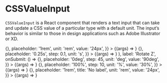 
<Meta title="UIKit/Inputs/CSSValueInput" component={CSSValueInput} />

# CSSValueInput

`CSSValueInput` is a React component that renders a text input that can take
and update a CSS value of a particular type with a default unit. The
input’s behavior is similar to those in design applications such as Adobe
Illustrator or XD.

<style>{`
.cssvalueinput {
    display: flex;
    align-items: center;
    border-radius: 4px;
    background-color: rgb(30 167 253 / 25%);
    padding: 10px 14px;
}

.cssvalueinput-icon {
    width: 20px;
    height: 20px;
    margin-right: 8px;
}

.cssvalueinput-icon svg {
    width: 100%;
    height: 100%;
}

.cssvalueinput-label {
    padding-right: 10px;
}

.cssvalueinput-label-text {
    font-family: -apple-system, BlinkMacSystemFont, "Segoe UI", Roboto, Oxygen-Sans, Ubuntu, Cantarell, "Helvetica Neue", sans-serif;
    font-size: 14px;
    margin: 0;
}

.cssvalueinput-value input {
    width: 65px;
    padding: 3px 6px;
    font-size: 13px;
    line-height: 13px;
}
`}</style>

<Canvas>
    <Story
        name="Length"
        args={{
            className: 'my-special-input',
            cssValueType: 'length',
            label: 'Font size',
            onSubmit: () => {},
            placeholder: '1rem',
            unit: 'rem',
            value: '24px',
        }}
    >
        {(args) => <CSSValueInput {...args} />}
    </Story>
    <Story
        name="Time"
        args={{
            className: 'my-panel-input',
            cssValueType: 'time',
            label: 'Duration',
            max: 20,
            min: 0,
            onSubmit: () => {},
            placeholder: '0.25s',
            step: 0.1,
            unit: 's',
        }}
    >
        {(args) => <CSSValueInput {...args} />}
    </Story>
    <Story
        name="Angle"
        args={{
            className: 'flex-item-example',
            cssValueType: 'angle',
            icon: (
                <svg
                    width="100px"
                    height="100px"
                    viewBox="0 0 100 100"
                    version="1.1"
                    xmlns="http://www.w3.org/2000/svg"
                >
                    <g stroke="none" strokeWidth="1" fill="none">
                        <g transform="translate(2, 2)" stroke="#222F3E" strokeWidth="4">
                            <path
                                d="M56.5106952,10.5464071 C60.8135865,11.5200327 64.8423906,13.2161538 68.4628809,15.5005439 L76.8618891,8.97963811 L87.0203619,19.1381109 L80.4994561,27.5371191 C82.7838462,31.1576094 84.4799673,35.1864135 85.4535929,39.4893048 L96,40.816875 L96,55.183125 L85.4535929,56.5106952 C84.4799673,60.8135865 82.7838462,64.8423906 80.4994561,68.4628809 L87.0203619,76.8618891 L76.8618891,87.0203619 L68.4628809,80.4994561 C64.8423906,82.7838462 60.8135865,84.4799673 56.5106952,85.4535929 L55.183125,96 L40.816875,96 L39.4893048,85.4535929 C35.1864135,84.4799673 31.1576094,82.7838462 27.5371191,80.4994561 L19.1381109,87.0203619 L8.97963811,76.8618891 L15.5005439,68.4628809 C13.2161538,64.8423906 11.5200327,60.8135865 10.5464071,56.5106952 L0,55.183125 L0,40.816875 L10.5464071,39.4893048 C11.5200327,35.1864135 13.2161538,31.1576094 15.5005439,27.5371191 L8.97963811,19.1381109 L19.1381109,8.97963811 L27.5371191,15.5005439 C31.1576094,13.2161538 35.1864135,11.5200327 39.4893048,10.5464071 L40.816875,0 L55.183125,0 L56.5106952,10.5464071 Z"
                                id="Layer-1"
                            ></path>
                            <circle cx="48" cy="48" r="14.4"></circle>
                        </g>
                    </g>
                </svg>
            ),
            label: 'Rotate Z',
            onSubmit: () => {},
            placeholder: '0deg',
            step: 45,
            unit: 'deg',
            value: '90deg',
        }}
    >
        {(args) => <CSSValueInput {...args} />}
    </Story>
    <Story
        name="Percent"
        args={{
            cssValueType: 'percent',
            label: 'Width',
            min: 0,
            onSubmit: () => {},
            placeholder: '100%',
            step: 10,
            unit: '%',
            value: '30%',
        }}
    >
        {(args) => <CSSValueInput {...args} />}
    </Story>
    <Story
        name="Label-less"
        args={{
            className: 'my-special-input',
            cssValueType: 'length',
            label: null,
            onSubmit: () => {},
            placeholder: '1rem',
            title: 'No label',
            unit: 'rem',
            value: '24px',
        }}
    >
        {(args) => <CSSValueInput {...args} />}
    </Story>
</Canvas>

<Props story="Length" />
